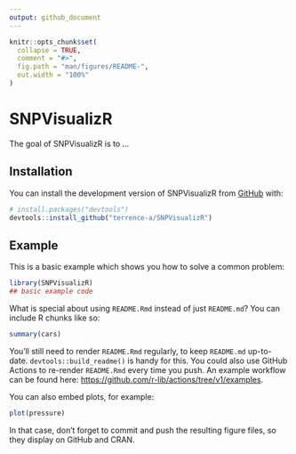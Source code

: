```yaml
---
output: github_document
---
```


<!-- README.md is generated from README.Rmd. Please edit that file -->

```r
knitr::opts_chunk$set(
  collapse = TRUE,
  comment = "#>",
  fig.path = "man/figures/README-",
  out.width = "100%"
)
```

# SNPVisualizR

<!-- badges: start -->
<!-- badges: end -->

The goal of SNPVisualizR is to ...

## Installation

You can install the development version of SNPVisualizR from [GitHub](https://github.com/) with:

``` r
# install.packages("devtools")
devtools::install_github("terrence-a/SNPVisualizR")
```

## Example

This is a basic example which shows you how to solve a common problem:

```r
library(SNPVisualizR)
## basic example code
```

What is special about using `README.Rmd` instead of just `README.md`? You can include R chunks like so:

```r
summary(cars)
```

You'll still need to render `README.Rmd` regularly, to keep `README.md` up-to-date. `devtools::build_readme()` is handy for this. You could also use GitHub Actions to re-render `README.Rmd` every time you push. An example workflow can be found here: <https://github.com/r-lib/actions/tree/v1/examples>.

You can also embed plots, for example:

```r
plot(pressure)
```

In that case, don't forget to commit and push the resulting figure files, so they display on GitHub and CRAN.
